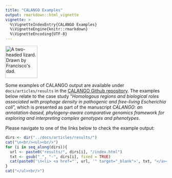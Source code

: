 ```yaml
---
title: "CALANGO Examples"
output: rmarkdown::html_vignette
vignette: >
  %\VignetteIndexEntry{CALANGO Examples}
  %\VignetteEngine{knitr::rmarkdown}
  %\VignetteEncoding{UTF-8}
---
```

<p align="left">
<img src="https://raw.githubusercontent.com/fcampelo/CALANGO/master/inst/images/CALANGO_logo.png" alt="A two-headed lizard. Drawn by Francisco's dad." height="100"/>
</p>

Some examples of CALANGO output are available under `docs/articles/results` in the [CALANGO Github repository](https://github.com/fcampelo/CALANGO).  The examples below relate to the case study "*Homologous regions and biological roles associated with prophage density in pathogenic and free-living _Escherichia coli_*", which is presented as part of the manuscript _CALANGO: an annotation-based, phylogeny-aware comparative genomics framework for exploring and interpreting complex genotypes and phenotypes_.

Please navigate to one of the links below to check the example output:

```r
dirs <- dir("../docs/articles/results/")
cat("\n<br/><ul><br/>")
for (i in seq_along(dirs)){
  url <- paste0("results/", dirs[i], "/index.html")
  txt <- gsub("_", "-", dirs[i], fixed = TRUE)
  cat(paste0('\n<li> <a href="', url, '" target="_blank">', txt, "</a></li><br/>"))
}
cat("</ul><br/>")
```
